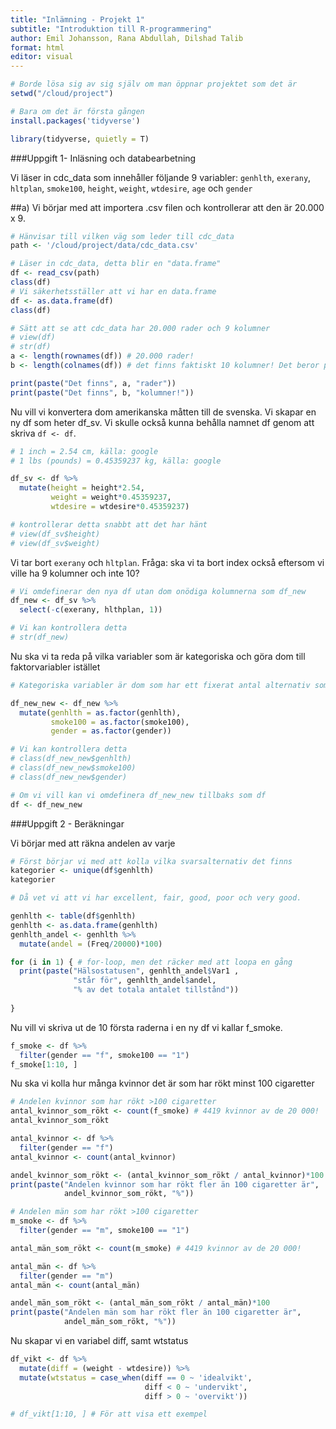 ```yaml
---
title: "Inlämning - Projekt 1"
subtitle: "Introduktion till R-programmering"
author: Emil Johansson, Rana Abdullah, Dilshad Talib
format: html
editor: visual
---
```


```r
# Borde lösa sig av sig själv om man öppnar projektet som det är
setwd("/cloud/project")
```


```r
# Bara om det är första gången
install.packages('tidyverse')
```

```r
library(tidyverse, quietly = T)
```

###Uppgift 1- Inläsning och databearbetning

Vi läser in cdc_data som innehåller följande 9 variabler: `genhlth`, `exerany`, `hltplan`, `smoke100`, `height`, `weight`, `wtdesire`, `age` och `gender`

##a)
Vi börjar med att importera .csv filen och kontrollerar att den är 20.000 x 9.

```r
# Hänvisar till vilken väg som leder till cdc_data
path <- '/cloud/project/data/cdc_data.csv'

# Läser in cdc_data, detta blir en "data.frame"
df <- read_csv(path)
class(df)
# Vi säkerhetsställer att vi har en data.frame
df <- as.data.frame(df)
class(df)

# Sätt att se att cdc_data har 20.000 rader och 9 kolumner
# view(df)
# str(df)
a <- length(rownames(df)) # 20.000 rader!
b <- length(colnames(df)) # det finns faktiskt 10 kolumner! Det beror på att den första raden består av en index-lista

print(paste("Det finns", a, "rader"))
print(paste("Det finns", b, "kolumner!"))
```
Nu vill vi konvertera dom amerikanska måtten till de svenska. Vi skapar en ny df som heter df_sv. Vi skulle också kunna behålla namnet df genom att skriva `df <- df`.

```r
# 1 inch = 2.54 cm, källa: google
# 1 lbs (pounds) = 0.45359237 kg, källa: google

df_sv <- df %>%
  mutate(height = height*2.54, 
         weight = weight*0.45359237, 
         wtdesire = wtdesire*0.45359237)

# kontrollerar detta snabbt att det har hänt
# view(df_sv$height)
# view(df_sv$weight)
```

Vi tar bort `exerany` och `hltplan`. Fråga: ska vi ta bort index också eftersom vi ville ha 9 kolumner och inte 10?
```r
# Vi omdefinerar den nya df utan dom onödiga kolumnerna som df_new
df_new <- df_sv %>%
  select(-c(exerany, hlthplan, 1))

# Vi kan kontrollera detta
# str(df_new)
```

Nu ska vi ta reda på vilka variabler som är kategoriska och göra dom till faktorvariabler istället
```r
# Kategoriska variabler är dom som har ett fixerat antal alternativ som svar, I vårt fall har vi: genhlth (poor, fair, good, very good, excellent), smoke100 (0, 1), gender (m, f)

df_new_new <- df_new %>%
  mutate(genhlth = as.factor(genhlth), 
         smoke100 = as.factor(smoke100), 
         gender = as.factor(gender))

# Vi kan kontrollera detta
# class(df_new_new$genhlth)
# class(df_new_new$smoke100)
# class(df_new_new$gender)

```

```r
# Om vi vill kan vi omdefinera df_new_new tillbaks som df
df <- df_new_new
```

###Uppgift 2 - Beräkningar

Vi börjar med att räkna andelen av varje 
```r
# Först börjar vi med att kolla vilka svarsalternativ det finns
kategorier <- unique(df$genhlth)
kategorier

# Då vet vi att vi har excellent, fair, good, poor och very good.

genhlth <- table(df$genhlth)
genhlth <- as.data.frame(genhlth)
genhlth_andel <- genhlth %>%
  mutate(andel = (Freq/20000)*100)

for (i in 1) { # for-loop, men det räcker med att loopa en gång
  print(paste("Hälsostatusen", genhlth_andel$Var1 ,
              "står för", genhlth_andel$andel,
              "% av det totala antalet tillstånd"))
  
}
```

Nu vill vi skriva ut de 10 första raderna i en ny df vi kallar f_smoke.
```r
f_smoke <- df %>%
  filter(gender == "f", smoke100 == "1")
f_smoke[1:10, ]
```

Nu ska vi kolla hur många kvinnor det är som har rökt minst 100 cigaretter
```r
# Andelen kvinnor som har rökt >100 cigaretter
antal_kvinnor_som_rökt <- count(f_smoke) # 4419 kvinnor av de 20 000!
antal_kvinnor_som_rökt

antal_kvinnor <- df %>%
  filter(gender == "f")
antal_kvinnor <- count(antal_kvinnor)

andel_kvinnor_som_rökt <- (antal_kvinnor_som_rökt / antal_kvinnor)*100
print(paste("Andelen kvinnor som har rökt fler än 100 cigaretter är",
            andel_kvinnor_som_rökt, "%"))

# Andelen män som har rökt >100 cigaretter
m_smoke <- df %>%
  filter(gender == "m", smoke100 == "1")

antal_män_som_rökt <- count(m_smoke) # 4419 kvinnor av de 20 000!

antal_män <- df %>%
  filter(gender == "m")
antal_män <- count(antal_män)

andel_män_som_rökt <- (antal_män_som_rökt / antal_män)*100
print(paste("Andelen män som har rökt fler än 100 cigaretter är",
            andel_män_som_rökt, "%"))

```

Nu skapar vi en variabel diff, samt wtstatus
```r
df_vikt <- df %>%
  mutate(diff = (weight - wtdesire)) %>%
  mutate(wtstatus = case_when(diff == 0 ~ 'idealvikt',
                              diff < 0 ~ 'undervikt',
                              diff > 0 ~ 'overvikt'))

# df_vikt[1:10, ] # För att visa ett exempel
```

